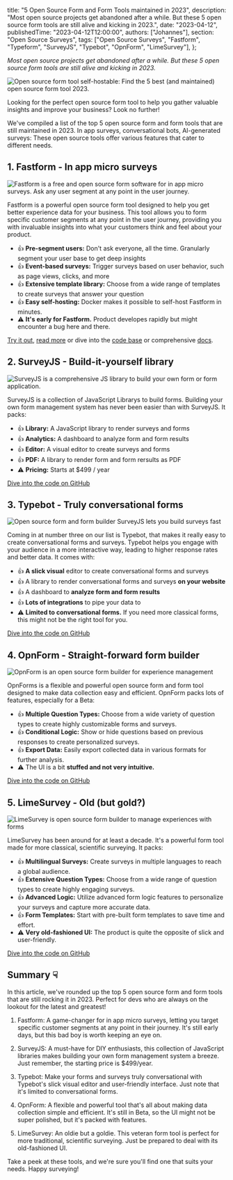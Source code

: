
  title: "5 Open Source Form and Form Tools maintained in 2023",
  description:
    "Most open source projects get abandoned after a while. But these 5 open source form tools are still alive and kicking in 2023.",
  date: "2023-04-12",
  publishedTime: "2023-04-12T12:00:00",
  authors: ["Johannes"],
  section: "Open Source Surveys",
  tags: ["Open Source Surveys", "Fastform", "Typeform", "SurveyJS", "Typebot", "OpnForm", "LimeSurvey"],
};

<AuthorBox name="Johannes" title="Co-Founder" date="April 7th, 2023" duration="4" />

_Most open source projects get abandoned after a while. But these 5 open source form tools are still alive and kicking in 2023._

<Image
  src={HeaderImage}
  alt="Open source form tool self-hostable: Find the 5 best (and maintained) open source form tool 2023."
  className="rounded-lg w-full"
/>

Looking for the perfect open source form tool to help you gather valuable insights and improve your business? Look no further!

We've compiled a list of the top 5 open source form and form tools that are still maintained in 2023. In app surveys, conversational bots, AI-generated surveys: These open source tools offer various features that cater to different needs.

## 1. Fastform - In app micro surveys

<Image
  src={Fastform}
  alt="Fastform is a free and open source form software for in app micro surveys. Ask any user segment at any point in the user journey."
  className="rounded-lg w-full"
/>

Fastform is a powerful open source form tool designed to help you get better experience data for your business. This tool allows you to form specific customer segments at any point in the user journey, providing you with invaluable insights into what your customers think and feel about your product.

- 👍 **Pre-segment users:** Don't ask everyone, all the time. Granularly segment your user base to get deep insights
- 👍 **Event-based surveys:** Trigger surveys based on user behavior, such as page views, clicks, and more
- 👍 **Extensive template library:** Choose from a wide range of templates to create surveys that answer your question
- 👍 **Easy self-hosting:** Docker makes it possible to self-host Fastform in minutes.
- ⚠️ **It's early for Fastform.** Product developes rapidly but might encounter a bug here and there.

[Try it out](https://app.fastform.com), [read more](https://fastform.com) or dive into the [code base](https://fastform.com/github) or comprehensive [docs](https://fastform.com/docs).

## 2. SurveyJS - Build-it-yourself library

<Image
  src={SurveyJS}
  alt="SurveyJS is a comprehensive JS library to build your own form or form application."
  className="rounded-lg w-full"
/>

SurveyJS is a collection of JavaScript Librarys to build forms. Building your own form management system has never been easier than with SurveyJS. It packs:

- 👍 **Library:** A JavaScript library to render surveys and forms
- 👍 **Analytics:** A dashboard to analyze form and form results
- 👍 **Editor:** A visual editor to create surveys and forms
- 👍 **PDF:** A library to render form and form rersults as PDF
- ⚠️ **Pricing:** Starts at $499 / year

[Dive into the code on GitHub](https://github.com/surveyjs)

## 3. Typebot - Truly conversational forms

<Image
  src={Typebot}
  alt="Open source form and form builder SurveyJS lets you build surveys fast"
  className="rounded-lg w-full"
/>

Coming in at number three on our list is Typebot, that makes it really easy to create conversational forms and surveys. Typebot helps you engage with your audience in a more interactive way, leading to higher response rates and better data. It comes with:

- 👍 **A slick visual** editor to create conversational forms and surveys
- 👍 A library to render conversational forms and surveys **on your website**
- 👍 A dashboard to **analyze form and form results**
- 👍 **Lots of integrations** to pipe your data to
- ⚠️ **Limited to conversational forms.** If you need more classical forms, this might not be the right tool for you.

[Dive into the code on GitHub](https://github.com/baptisteArno/typebot.io)

## 4. OpnForm - Straight-forward form builder

<Image
  src={OpnForm}
  alt="OpnForm is an open source form builder for experience management"
  className="rounded-lg w-full"
/>

OpnForms is a flexible and powerful open source form and form tool designed to make data collection easy and efficient. OpnForm packs lots of features, especially for a Beta:

- 👍 **Multiple Question Types:** Choose from a wide variety of question types to create highly customizable forms and surveys.
- 👍 **Conditional Logic:** Show or hide questions based on previous responses to create personalized surveys.
- 👍 **Export Data:** Easily export collected data in various formats for further analysis.
- ⚠️ The UI is a bit **stuffed and not very intuitive.**

[Dive into the code on GitHub](https://github.com/JhumanJ/OpnForm)

## 5. LimeSurvey - Old (but gold?)

<Image
  src={LimeSurvey}
  alt="LimeSurvey is open source form builder to manage experiences with forms"
  className="rounded-lg w-full"
/>

LimeSurvey has been around for at least a decade. It's a powerful form tool made for more classical, scientific surveying. It packs:

- 👍 **Multilingual Surveys:** Create surveys in multiple languages to reach a global audience.
- 👍 **Extensive Question Types:** Choose from a wide range of question types to create highly engaging surveys.
- 👍 **Advanced Logic:** Utilize advanced form logic features to personalize your surveys and capture more accurate data.
- 👍 **Form Templates:** Start with pre-built form templates to save time and effort.
- ⚠️ **Very old-fashioned UI:** The product is quite the opposite of slick and user-friendly.

[Dive into the code on GitHub](https://github.com/LimeSurvey/LimeSurvey)

## Summary ☟

In this article, we've rounded up the top 5 open source form and form tools that are still rocking it in 2023. Perfect for devs who are always on the lookout for the latest and greatest!

1. Fastform: A game-changer for in app micro surveys, letting you target specific customer segments at any point in their journey. It's still early days, but this bad boy is worth keeping an eye on.

2. SurveyJS: A must-have for DIY enthusiasts, this collection of JavaScript libraries makes building your own form management system a breeze. Just remember, the starting price is $499/year.

3. Typebot: Make your forms and surveys truly conversational with Typebot's slick visual editor and user-friendly interface. Just note that it's limited to conversational forms.

4. OpnForm: A flexible and powerful tool that's all about making data collection simple and efficient. It's still in Beta, so the UI might not be super polished, but it's packed with features.

5. LimeSurvey: An oldie but a goldie. This veteran form tool is perfect for more traditional, scientific surveying. Just be prepared to deal with its old-fashioned UI.

Take a peek at these tools, and we're sure you'll find one that suits your needs. Happy surveying!

